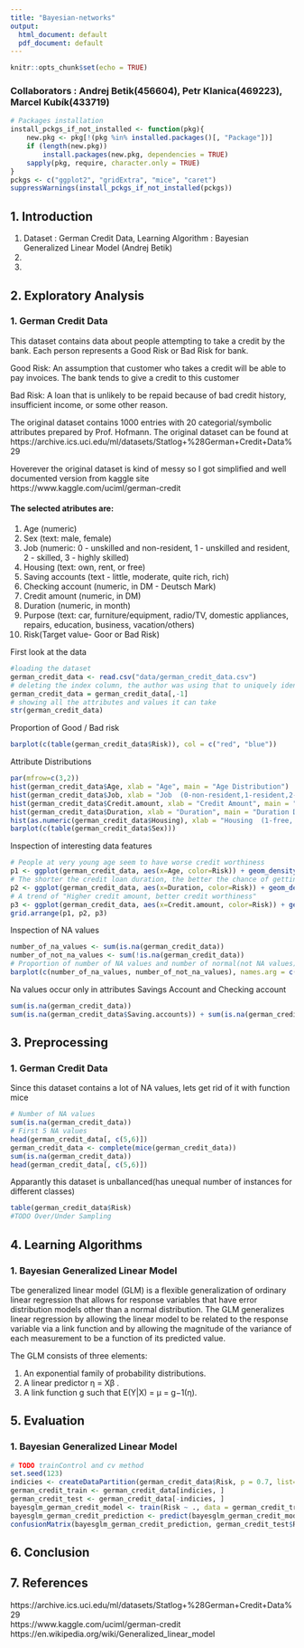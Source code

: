 ```yaml
---
title: "Bayesian-networks"
output:
  html_document: default
  pdf_document: default
---
```


```r
knitr::opts_chunk$set(echo = TRUE)
```

### Collaborators : Andrej Betik(456604), Petr Klanica(469223), Marcel Kubík(433719)

```r
# Packages installation
install_pckgs_if_not_installed <- function(pkg){
    new.pkg <- pkg[!(pkg %in% installed.packages()[, "Package"])]
    if (length(new.pkg)) 
        install.packages(new.pkg, dependencies = TRUE)
    sapply(pkg, require, character.only = TRUE)
}
pckgs <- c("ggplot2", "gridExtra", "mice", "caret")
suppressWarnings(install_pckgs_if_not_installed(pckgs))
```

## 1. Introduction

1. Dataset : German Credit Data, Learning Algorithm : Bayesian Generalized Linear Model (Andrej Betik)
2. 
3.

## 2. Exploratory Analysis

### 1. German Credit Data

This dataset contains data about people attempting to take a credit by the bank. Each person represents a Good Risk or Bad Risk for bank.

Good Risk:
An assumption that customer who takes a credit will be able to pay invoices. The bank tends to give a credit to this customer

Bad Risk:
A loan that is unlikely to be repaid because of bad credit history, insufficient income, or some other reason.

The original dataset contains 1000 entries with 20 categorial/symbolic attributes prepared by Prof. Hofmann. The original dataset can be found at https://archive.ics.uci.edu/ml/datasets/Statlog+%28German+Credit+Data%29

Hoverever the original dataset is kind of messy so I got simplified and well documented version from kaggle site https://www.kaggle.com/uciml/german-credit

#### The selected atributes are:
1. Age (numeric)
2. Sex (text: male, female)
3. Job (numeric: 0 - unskilled and non-resident, 1 - unskilled and resident, 2 - skilled, 3 - highly skilled)
4. Housing (text: own, rent, or free)
5. Saving accounts (text - little, moderate, quite rich, rich)
6. Checking account (numeric, in DM - Deutsch Mark)
7. Credit amount (numeric, in DM)
8. Duration (numeric, in month)
9. Purpose (text: car, furniture/equipment, radio/TV, domestic appliances, repairs, education, business, vacation/others)
10. Risk(Target value- Goor or Bad Risk)

First look at the data

```r
#loading the dataset
german_credit_data <- read.csv("data/german_credit_data.csv")
# deleting the index column, the author was using that to uniquely identify every row
german_credit_data = german_credit_data[,-1]
# showing all the attributes and values it can take
str(german_credit_data)
```

Proportion of Good / Bad risk

```r
barplot(c(table(german_credit_data$Risk)), col = c("red", "blue"))
```

Attribute Distributions
```r
par(mfrow=c(3,2))
hist(german_credit_data$Age, xlab = "Age", main = "Age Distribution")
hist(german_credit_data$Job, xlab = "Job  (0-non-resident,1-resident,2-skilled,3-highly skilled)", main = "Job Distribution")
hist(german_credit_data$Credit.amount, xlab = "Credit Amount", main = "Credit Amount Distribution")
hist(german_credit_data$Duration, xlab = "Duration", main = "Duration Distribution")
hist(as.numeric(german_credit_data$Housing), xlab = "Housing  (1-free, 2-own, 3-rent)", main = "Housing Distribution")
barplot(c(table(german_credit_data$Sex)))

```


Inspection of interesting data features
```r
# People at very young age seem to have worse credit worthiness
p1 <- ggplot(german_credit_data, aes(x=Age, color=Risk)) + geom_density()
# The shorter the credit loan duration, the better the chance of getting loan"
p2 <- ggplot(german_credit_data, aes(x=Duration, color=Risk)) + geom_density()
# A trend of "Higher credit amount, better credit worthiness"
p3 <- ggplot(german_credit_data, aes(x=Credit.amount, color=Risk)) + geom_density()
grid.arrange(p1, p2, p3)
```

Inspection of NA values
```r
number_of_na_values <- sum(is.na(german_credit_data))
number_of_not_na_values <- sum(!is.na(german_credit_data))
# Proportion of number of NA values and number of normal(not NA values) out of all values
barplot(c(number_of_na_values, number_of_not_na_values), names.arg = c("NA", "Not NA"))
```

Na values occur only in attributes Savings Account and Checking account
```r
sum(is.na(german_credit_data))
sum(is.na(german_credit_data$Saving.accounts)) + sum(is.na(german_credit_data$Checking.account))

```

## 3. Preprocessing
### 1. German Credit Data
Since this dataset contains a lot of NA values, lets get rid of it with function mice
```r
# Number of NA values
sum(is.na(german_credit_data))
# First 5 NA values
head(german_credit_data[, c(5,6)])
german_credit_data <- complete(mice(german_credit_data))
sum(is.na(german_credit_data))
head(german_credit_data[, c(5,6)])
```

Apparantly this dataset is unballanced(has unequal number of instances for different classes)
```r
table(german_credit_data$Risk)
#TODO Over/Under Sampling

```


## 4. Learning Algorithms
### 1. Bayesian Generalized Linear Model
Tbe  generalized linear model (GLM) is a flexible generalization of ordinary linear regression that allows for response variables that have error distribution models other than a normal distribution. The GLM generalizes linear regression by allowing the linear model to be related to the response variable via a link function and by allowing the magnitude of the variance of each measurement to be a function of its predicted value.

The GLM consists of three elements:

1. An exponential family of probability distributions.
2. A linear predictor η = Xβ .
3. A link function g such that E(Y|X) = μ = g−1(η).

## 5. Evaluation
### 1. Bayesian Generalized Linear Model
```r
# TODO trainControl and cv method
set.seed(123)
indicies <- createDataPartition(german_credit_data$Risk, p = 0.7, list=FALSE)
german_credit_train <- german_credit_data[indicies, ]
german_credit_test <- german_credit_data[-indicies, ]
bayesglm_german_credit_model <- train(Risk ~ ., data = german_credit_train, method = "bayesglm")
bayesglm_german_credit_prediction <- predict(bayesglm_german_credit_model, german_credit_test)
confusionMatrix(bayesglm_german_credit_prediction, german_credit_test$Risk)

```

## 6. Conclusion
## 7. References
https://archive.ics.uci.edu/ml/datasets/Statlog+%28German+Credit+Data%29  
https://www.kaggle.com/uciml/german-credit  
https://en.wikipedia.org/wiki/Generalized_linear_model
